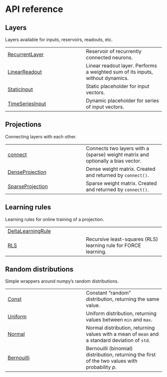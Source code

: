 # API reference

## Layers

Layers available for inputs, reservoirs, readouts, etc.

| | |
| --- | --- |
| [RecurrentLayer](RecurrentLayer.qmd#water_tank.RecurrentLayer) | Reservoir of recurrently connected neurons. |
| [LinearReadout](LinearReadout.qmd#water_tank.LinearReadout) | Linear readout layer. Performs a weighted sum of its inputs, without dynamics. |
| [StaticInput](StaticInput.qmd#water_tank.StaticInput) | Static placeholder for input vectors. |
| [TimeSeriesInput](TimeSeriesInput.qmd#water_tank.TimeSeriesInput) | Dynamic placeholder for series of input vectors. |

## Projections

Connecting layers with each other.

| | |
| --- | --- |
| [connect](connect.qmd#water_tank.connect) | Connects two layers with a (sparse) weight matrix and optionally a bias vector.  |
| [DenseProjection](DenseProjection.qmd#water_tank.DenseProjection) | Dense weight matrix. Created and returned by `connect()`. |
| [SparseProjection](SparseProjection.qmd#water_tank.SparseProjection) | Sparse weight matrix.  Created and returned by `connect()`. |

## Learning rules

Learning rules for online training of a projection.

| | |
| --- | --- |
| [DeltaLearningRule](DeltaLearningRule.qmd#water_tank.DeltaLearningRule) |  |
| [RLS](RLS.qmd#water_tank.RLS) | Recursive least-squares (RLS) learning rule for FORCE learning. |

## Random distributions

Simple wrappers around numpy's random distributions.

| | |
| --- | --- |
| [Const](Const.qmd#water_tank.Const) | Constant "random" distribution, returning the same value. |
| [Uniform](Uniform.qmd#water_tank.Uniform) | Uniform distribution, returning values between `min` and `max`. |
| [Normal](Normal.qmd#water_tank.Normal) | Normal distribution, returning values with a mean of `mean` and a standard deviation of `std`. |
| [Bernouilli](Bernouilli.qmd#water_tank.Bernouilli) | Bernouilli (binomial) distribution, returning the first of the two values with probability $p$. |